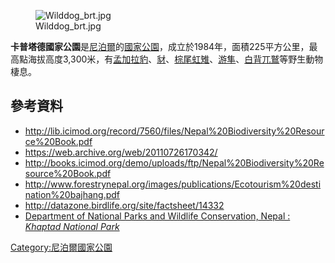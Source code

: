 {{No footnotes|time=2021-04-09T03:02:18+00:00}}
{{coords|29|16|12|N|80|59|24|E|display=title}}

[[Image:Wilddog_brt.jpg|right]]

'''卡普塔德國家公園'''是[[尼泊爾|尼泊爾]]的[[國家公園|國家公園]]，成立於1984年，面積225平方公里，最高點海拔高度3,300米，有[[孟加拉豹|孟加拉豹]]、[[豺|豺]]、[[棕尾虹雉|棕尾虹雉]]、[[游隼|游隼]]、[[白背兀鷲|白背兀鷲]]等野生動物棲息。

==參考資料==
* http://lib.icimod.org/record/7560/files/Nepal%20Biodiversity%20Resource%20Book.pdf {{Wayback|url=http://lib.icimod.org/record/7560/files/Nepal%20Biodiversity%20Resource%20Book.pdf |date=20110726170342 }}
* https://web.archive.org/web/20110726170342/
* http://books.icimod.org/demo/uploads/ftp/Nepal%20Biodiversity%20Resource%20Book.pdf {{Wayback|url=http://books.icimod.org/demo/uploads/ftp/Nepal%20Biodiversity%20Resource%20Book.pdf |date=20110726170342 }}
* http://www.forestrynepal.org/images/publications/Ecotourism%20destination%20bajhang.pdf {{Wayback|url=http://www.forestrynepal.org/images/publications/Ecotourism%20destination%20bajhang.pdf |date=20190512160429 }}
* http://datazone.birdlife.org/site/factsheet/14332 {{Wayback|url=http://datazone.birdlife.org/site/factsheet/14332 |date=20200814222505 }}
*[http://www.dnpwc.gov.np/protected_areas/details/khaptadnationalpark Department of National Parks and Wildlife Conservation, Nepal : ''Khaptad National Park''] {{Wayback|url=http://www.dnpwc.gov.np/protected_areas/details/khaptadnationalpark |date=20200120021743 }}

{{Nepal-geo-stub}}
[[Category:尼泊爾國家公園|Category:尼泊爾國家公園]]